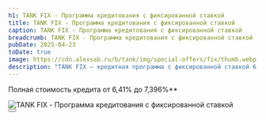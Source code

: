 ```yaml
---
h1: TANK FIX - Программа кредитования с фиксированной ставкой
title: TANK FIX - Программа кредитования с фиксированной ставкой
caption: TANK FIX - Программа кредитования с фиксированной ставкой
breadcrumb: TANK FIX - Программа кредитования с фиксированной ставкой
pubDate: 2025-04-23
toDate: true
image: https://cdn.alexsab.ru/b/tank/img/special-offers/fix/thumb.webp
description: "TANK FIX — кредитная программа с фиксированной ставкой 6,9% годовых, первоначальным взносом 60–80% и сроком кредитования 36 месяцев."
---
```



Полная стоимость кредита от 6,41% до 7,396%**

<picture>
	<source media="(min-width: 768px)" srcset="https://cdn.alexsab.ru/b/tank/img/special-offers/fix/1.webp" />
	<img src="https://cdn.alexsab.ru/b/tank/img/special-offers/fix/thumb.webp" class="mb-10 lg:mb-20 w-full" alt="TANK FIX - Программа кредитования с фиксированной ставкой" />
</picture>

<div class="text-center mt-12">
  <Button 
    classes="popup-link inline-block !px-4 xl:!px-8 !py-2 xl:!py-3 !text-white !no-underline" 
    url="#common-modal" 
    title="Получить предложение"
    dataTitle="Кредитная программа TANK PRIME"
    dataFormName="Кредитная программа TANK PRIME. Tank Prime"
  />
</div>
